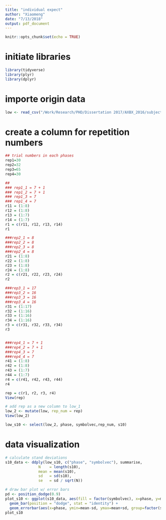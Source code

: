 ```yaml
---
title: "individual expect"
author: "Xiaomeng"
date: "7/13/2018"
output: pdf_document
---
```


```r
knitr::opts_chunk$set(echo = TRUE)
```

# initiate libraries\
```r
library(tidyverse)
library(plyr)
library(dplyr)
```

# importe origin data
```r
low <- read_csv("/Work/Research/PHD/Dissertation 2017/AXBX_2016/subjective_rating/subj_rating_LA.csv", na = ".")

```

# create a column for repetition numbers
```r
## trial numbers in each phases
rep1=30
rep2=32
rep3=65
rep4=30

##
### rep1_1 = 7 + 1
### rep1_2 = 7 + 1
### rep1_3 = 7
### rep1_4 = 7
r11 = (1:8)
r12 = (1:8)
r13 = (1:7)
r14 = (1:7)
r1 = c(r11, r12, r13, r14)
r1

###rep2_1 = 8
###rep2_2 = 8
###rep2_3 = 8
###rep2_4 = 8
r21 = (1:8)
r22 = (1:8)
r23 = (1:8)
r24 = (1:8)
r2 = c(r21, r22, r23, r24)
r2

###rep3_1 = 17
###rep3_2 = 16
###rep3_3 = 16
###rep3_4 = 16
r31 = (1:17)
r32 = (1:16)
r33 = (1:16)
r34 = (1:16)
r3 = c(r31, r32, r33, r34)
r3


###rep4_1 = 7 + 1
###rep4_2 = 7 + 1
###rep4_3 = 7
###rep4_4 = 7
r41 = (1:8)
r42 = (1:8)
r43 = (1:7)
r44 = (1:7)
r4 = c(r41, r42, r43, r44)
r4

rep = c(r1, r2, r3, r4)
View(rep)

# add rep as a new column to low_1
low_2 <- mutate(low, rep_num = rep)
View(low_2)

low_s10 <- select(low_2, phase, symbolvec,rep_num, s10)
```

# data visualization
```r
# calculate stand deviations
s10_data <- ddply(low_s10, c("phase", "symbolvec"), summarise,
               N    = length(s10),
               mean = mean(s10),
               sd   = sd(s10),
               se   = sd / sqrt(N))

# draw bar plot w/ error bars
pd <- position_dodge(0.9)
plot_s10 <- ggplot(s10_data, aes(fill = factor(symbolvec), x=phase, y=mean)) +
  geom_bar(position = "dodge", stat = "identity") +
  geom_errorbar(aes(x=phase, ymin=mean-sd, ymax=mean+sd, group=factor(symbolvec)), width=0.4, colour="orange", alpha=0.9, size=1, position = pd)
plot_s10  
```

